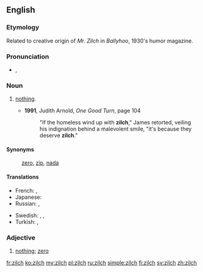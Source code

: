 {{was wotd|2009|July|31}}
==English==

===Etymology===
Related to creative origin of ''Mr. Zilch'' in ''Ballyhoo'', 1930's humor magazine.

===Pronunciation===
* {{a|UK|US}} {{IPA|/zɪltʃ/}}, {{X-SAMPA|/zIltS/}}

===Noun===
{{en-noun|-}}

# {{informal}} [[nothing]].
#* '''1991''', Judith Arnold, ''One Good Turn‎'', page 104
#*: "If the homeless wind up with '''zilch'''," James retorted, veiling his indignation behind a malevolent smile, "it's because they deserve '''zilch'''."

====Synonyms====
: [[zero]], [[zip]], [[nada]]

====Translations====
{{trans-top|nothing}}
* French: {{t+|fr|que dalle}}, {{t+|fr|que pouic}}
* Japanese: {{qualifier|colloquial}} {{t-|ja|何も|tr=nani mo}}
* Russian: {{qualifier|slang}} {{t-|ru|ни черта|tr=ni čertá}}, {{qualifier|slang}} {{t+|ru|ни фига|tr=ni figá}}
{{trans-mid}}
* Swedish: {{t+|sv|noll}}, {{t+|sv|nolla|c}}, {{t+|sv|ingenting}}
* Turkish: {{t+|tr|hiç}}, {{t+|tr|değersiz}}
{{trans-bottom}}

===Adjective===
{{en-adj|-}} <!-- Adjective, attributive noun, or pseudo-numeral? -->

# [[nothing]]; [[zero]]

[[fr:zilch]]
[[ko:zilch]]
[[my:zilch]]
[[pl:zilch]]
[[ru:zilch]]
[[simple:zilch]]
[[fi:zilch]]
[[sv:zilch]]
[[zh:zilch]]